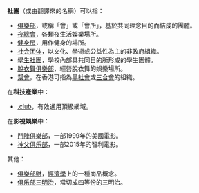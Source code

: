 {{noteTA
|1=zh-hans:神父俱乐部;zh-tw:贖罪俱樂部;
|2=zh-hans:搏击俱乐部;zh-hk:搏擊會;zh-tw:鬥陣俱樂部;
|3=zh:俱乐部三明治;zh-hans:俱乐部三明治;zh-hk:公司三文治;zh-tw:總匯三明治;
}}

'''社團'''（或由{{lang-en|'''Club'''}}翻譯來的名稱）可以指：

* [[俱樂部|俱樂部]]，或稱「會」或「會所」，基於共同理念目的而結成的團體。
* [[夜總會|夜總會]]，各類夜生活娛樂場所。
* [[健身房|健身房]]，用作健身的場所。
* [[社会团体|社会团体]]，以文化、學術或公益性為主的非政府組織。
* [[學生社團|學生社團]]，學校內部具共同目的所形成的學生團體。
* [[脫衣舞俱樂部|脫衣舞俱樂部]]，經營脫衣舞的娛樂場所。
* [[幫會|幫會]]，在香港可指為[[黑社會|黑社會]]或[[三合會|三合會]]的組織。
在'''科技產業'''中：
* [[.club|.club]]，有效通用頂級網域。
在'''影視娛樂'''中：
* [[鬥陣俱樂部|鬥陣俱樂部]]，一部1999年的美國電影。
* [[神父俱乐部|神父俱乐部]]，一部2015年的智利電影。
其他：
* [[俱樂部財|俱樂部財]]，[[經濟學|經濟學]]上的一種商品概念。
* [[俱乐部三明治|俱乐部三明治]]，常切成四等份的三明治。


{{disambig|CAT=二字消歧义}}